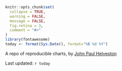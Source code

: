 
```r
knitr::opts_chunk$set(
  collapse = TRUE,
  warning = FALSE,
  message = FALSE,
  fig.retina = 3,
  comment = "#>"
)
library(fontawesome)
today <- format(Sys.Date(), format="%B %d %Y")
```

A repo of reproducible charts, by [John Paul Helveston](http://jhelvy.com/)

Last updated: `r today`
